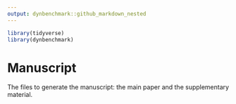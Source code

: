 ```yaml
---
output: dynbenchmark::github_markdown_nested
---
```


```r
library(tidyverse)
library(dynbenchmark)
```

# Manuscript

The files to generate the manuscript: the main paper and the supplementary material.
